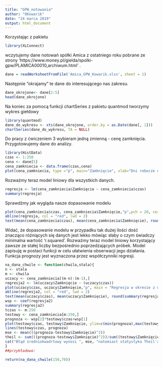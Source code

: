 ```yaml
---
title: "GPW_notowania"
author: "OKowarik"
date: "24 marca 2019"
output: html_document
---
```

Korzystając z pakietu
```r
library(XLConnect)
```
wczytujemy dane notowań spółki Amica z ostatniego roku pobrane ze strony 'https://www.money.pl/gielda/spolki-gpw/PLAMICA00010,archiwum.html' .
```r
dane = readWorksheetFromFile('Amica_GPW_Kowarik.xlsx', sheet = 1)
```
Następnie "okrajamy" te dane do interesującego nas zakresu.
```r
dane_okrojone<- dane[2:5]
head(dane_okrojone)
```
Na koniec za pomocą funkcji chartSeries z pakietu quantmod tworzymy wykres giełdowy 
```r
library(quantmod)
dane_do_wykresu <- xts(dane_okrojone, order.by = as.Date(dane[, 1]))
chartSeries(dane_do_wykresu, TA = NULL)
```

Do pracy z ćwiczeniem 3 wybieram jedną zmienną - cenę zamknięcia. Przygotowujemy dane do analizy.
```r
library(HistData)
czas <- 1:250
cena <- dane[5]
cena_zamkniecia <- data.frame(czas,cena)
plot(cena_zamkniecia, type ="p", main="Zamknięcie", xlab="Dni robocze od 15.03.2018", ylab="Wartość w mln zł")
```

Rozważmy teraz model liniowy dla wszystkich danych.
```r
regresja <- lm(cena_zamkniecia$Zamknięcie ~ cena_zamkniecia$czas)
summary(regresja)
```

Sprawdźmy jak wygląda nasze dopasowanie modelu
```r
plot(cena_zamkniecia$czas, cena_zamkniecia$Zamknięcie,"p",pch = 20, cex = 1.5)
abline(regresja, col = "red", lwd = 2)
text(mean(cena_zamkniecia$czas), mean(cena_zamkniecia$Zamknięcie), round(summary(regresja)$r.squared, 3), pos = 4)
```

Widać, że dopasowanie modelu w przypadku tak dużej ilości dość znacząco różniących się danych jest lekko mówiąc słaby o czym świadczy minimalna wartość 'r.squared'.
Rozważmy teraz model liniowy korzystający zawsze ze stałej liczby bezpośrednio poprzedzających próbek. Model zapisuję w postaci funkcji w celu ułatwienia obserwacji jego działania. Funkcja prognozy jest wyznaczona przez współczynniki regresji.

```r
na_dana_chwile <- function(chwila,stala){
n <- stala
m <- chwila
uczacy <- cena_zamkniecia[(m-n):(m-1),]
regresja2 <- lm(uczacy$Zamknięcie ~ (uczacy$czas))
plot(uczacy$czas, uczacy$Zamknięcie,"p", main = "Regresja w okresie z dowolnie wybranymi wartościami m,n")
abline(regresja2, col = "red", lwd = 2)
text(mean(uczacy$czas), mean(uczacy$Zamknięcie), round(summary(regresja2)$r.squared, 3), pos = 4)
wsp <- coef(regresja2)
summary(regresja2)
tczas <- m:250
testowy <- cena_zamkniecia[m:250,]
prognoza <- wsp[2]*testowy$czas+wsp[1]
plot(testowy$czas, testowy$Zamknięcie, ylim=c(min(prognoza),max(testowy$Zamknięcie)), "p", col = "blue", main = "Prognoza")
lines(testowy$czas, prognoza)
mse <- mean(((prognoza-testowy$Zamknięcie)^2))
theil <- sum(((prognoza-testowy$Zamknięcie)^2))/sum((testowy$Zamknięcie^2))
cat("Błąd średniokwadrtowy wynosi ", mse, "natomiast statystyka Theil'a ", theil)
}
##przykładowo:

return(na_dana_chwile(150,70))
```
